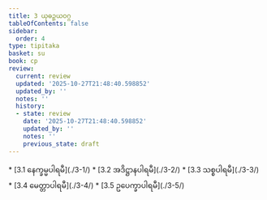 ```yaml
---
title: 3 ယုဓဉ္ဇယဝဂ္ဂ
tableOfContents: false
sidebar:
  order: 4
type: tipitaka
basket: su
book: cp
review:
  current: review
  updated: '2025-10-27T21:48:40.598852'
  updated_by: ''
  notes: ''
  history:
  - state: review
    date: '2025-10-27T21:48:40.598852'
    updated_by: ''
    notes: ''
    previous_state: draft
---
```



<ReviewStatus review={frontmatter.review} showDetails={true} />

<HypothesisAnnotation frontmatter={frontmatter} />

<DynamicBreadcrumb />



<TableOfContents book="cp" section="3">
* [3.1 နေက္ခမ္မပါရမီ](./3-1/)
* [3.2 အဒိဋ္ဌာနပါရမီ](./3-2/)
* [3.3 သစ္စပါရမီ](./3-3/)
* [3.4 မေတ္တာပါရမီ](./3-4/)
* [3.5 ဥပေက္ခာပါရမီ](./3-5/)
</TableOfContents>